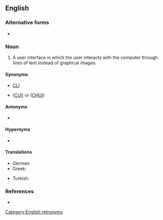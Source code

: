 {{also|command-line interface}}
==English==
{{wikipedia|command-line interface}}

===Alternative forms===
* {{l|en|command-line interface}}

===Noun===
{{en-noun|head=[[command line]] [[interface]]}}

# {{lb|en|computing}} A user interface in which the user interacts with the computer through lines of text instead of graphical images.

====Synonyms====
* [[CLI]] {{i|abbreviation}}
* {{l|en|character user interface}} ([[CUI]]) or ([[CHUI]])

====Antonyms====
* {{l|en|graphical user interface}}

====Hypernyms====
* {{l|en|interface}}

====Translations====
{{trans-top}}
* German: {{t+|de|Kommandozeile|f}}
* Greek: {{t+|el|διεπαφή γραμμής εντολής|f}}
{{trans-mid}}
* Turkish: {{t|tr|komut satırı}}
{{trans-bottom}}

===References===
* {{pedia}}

[[Category:English retronyms]]